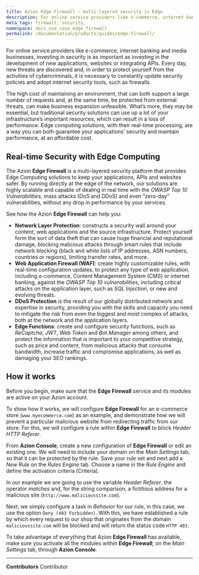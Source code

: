 ```yaml
---
title: Azion Edge Firewall — multi-layered security in Edge
description: For online service providers like e-commerce, internet banking and media businesses.
meta_tags: firewall, security,
namespace: docs_use_case_edge_firewall
permalink: /documentation/products/guides/edge-firewall/
---
```


For online service providers like e-commerce, internet banking and media businesses, investing in security is as important as investing in the development of new applications, websites or integrating APIs. Every day, new threats are discovered and, in order to protect yourself from the activities of cybercriminals, it is necessary to constantly update security policies and adopt internet security tools, such as firewalls.

The high cost of maintaining an environment, that can both support a large number of requests and, at the same time, be protected from external threats, can make business expansion unfeasible. What’s more, they may be essential, but traditional security solutions can use up a lot of your infrastructure’s important resources, which can result in a loss of performance. Edge computing solutions, with their real-time processing, are a way you can both guarantee your applications’ security and maintain performance, at an affordable cost.

## Real-time Security with Edge Computing 

The Azion **Edge Firewall** is a multi-layered security platform that provides Edge Computing solutions to keep your applications, APIs and websites safer. By running directly at the edge of the network, our solutions are highly scalable and capable of dealing in real time with the *OWASP Top 10 Vulnerabilities*, mass attacks (DoS and DDoS) and even “zero-day” vulnerabilities, without any drop in performance by your services.

See how the Azion **Edge Firewall** can help you:

* **Network Layer Protection**: constructs a security wall around your content, web applications and the source infrastructure. Protect yourself form the sort of data theft that can cause huge financial and reputational damage, blocking malicious attacks through smart rules that include network blocking (black and white lists of IP addresses, ASN numbers, countries or regions), limiting transfer rates, and more.
* **Web Application Firewall (WAF)**: create highly customizable rules, with real-time configuration updates, to protect any type of web application, including e-commerce, Content Management System (CMS) or internet banking, against the *OWASP Top 10 vulnerabilities*, including critical attacks on the application layer, such as *SQL Injection*, or new and evolving threats.
* **DDoS Protection** is the result of our globally distributed network and expertise in security, providing you with the skills and capacity you need to mitigate the risk from even the biggest and most complex of attacks, both at the network and the application layers.
* **Edge Functions**: create and configure security functions, such as *ReCaptcha*, *JWT*, *Web Token* and *Bot Manager* among others, and protect the information that is important to your competitive strategy, such as price and content, from malicious attacks that consume bandwidth, increase traffic and compromise applications, as well as damaging your SEO rankings.

## How it works 

Before you begin, make sure that the **Edge Firewall** service and its modules are active on your Azion account.

To show how it works, we will configure **Edge Firewall** for an e-commerce store (`www.myecommerce.com`) as an example, and demonstrate how we will prevent a particular malicious website from redirecting traffic from our store. For this, we will configure a rule within **Edge Firewall** to block *Header HTTP Referer*.

From **Azion Console**, create a new configuration of **Edge Firewall** or edit an existing one. We will need to include your domain on the *Main Settings* tab, so that it can be protected by the rule. Save your rule set and next add a *New Rule* on the *Rules Engine* tab. Choose a name in the *Rule Engine* and define the activation criteria (Criteria). 

In our example we are going to use the variable *Header Referer*, the operator *matches* and, for the string comparison, a fictitious address for a malicious site (`http://www.malicioussite.com`).

Next, we simply configure a task in *Behavior* for our rule, in this case, we use the option `Deny (403 Forbidden)`. With this, we have established a rule by which every request to our shop that originates from the domain `malicioussite.com` will be blocked and will return the status code `HTTP 403`.

To take advantage of everything that Azion **Edge Firewall** has available, make sure you activate all the modules within **Edge Firewall**, on the *Main Settings* tab, through **Azion Console**.



---


**Contributors** <ContributorList>Contributor</ContributorList>

